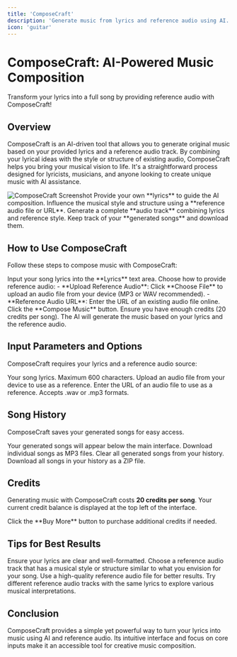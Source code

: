 ```yaml
---
title: 'ComposeCraft'
description: 'Generate music from lyrics and reference audio using AI.'
icon: 'guitar'
---
```


# ComposeCraft: AI-Powered Music Composition

<Tip>
  Transform your lyrics into a full song by providing reference audio with ComposeCraft!
</Tip>

## Overview

ComposeCraft is an AI-driven tool that allows you to generate original music based on your provided lyrics and a reference audio track. By combining your lyrical ideas with the style or structure of existing audio, ComposeCraft helps you bring your musical vision to life. It's a straightforward process designed for lyricists, musicians, and anyone looking to create unique music with AI assistance.

<Frame>
  <img src="https://pixiomedia.nyc3.digitaloceanspaces.com/docs/composecraft.png" alt="ComposeCraft Screenshot" />
</Frame>

<CardGroup cols={2}>
  <Card title="Lyrics Input" icon="pen-fancy">
    Provide your own **lyrics** to guide the AI composition.
  </Card>
  <Card title="Reference Audio" icon="music">
    Influence the musical style and structure using a **reference audio file or URL**.
  </Card>
  <Card title="AI Composition" icon="wand-magic-sparkles">
    Generate a complete **audio track** combining lyrics and reference style.
  </Card>
  <Card title="Song History" icon="clock">
    Keep track of your **generated songs** and download them.
  </Card>
</CardGroup>

## How to Use ComposeCraft

Follow these steps to compose music with ComposeCraft:

<Steps>
  <Step title="Enter Your Lyrics" icon="keyboard">
    Input your song lyrics into the **Lyrics** text area.
  </Step>
  <Step title="Provide Reference Audio" icon="upload">
    Choose how to provide reference audio:
    - **Upload Reference Audio**: Click **Choose File** to upload an audio file from your device (MP3 or WAV recommended).
    - **Reference Audio URL**: Enter the URL of an existing audio file online.
  </Step>
  <Step title="Compose Music" icon="play">
    Click the **Compose Music** button. Ensure you have enough credits (20 credits per song). The AI will generate the music based on your lyrics and the reference audio.
  </Step>
</Steps>

## Input Parameters and Options

ComposeCraft requires your lyrics and a reference audio source:

<ResponseField name="Lyrics" type="string" required>
  Your song lyrics. Maximum 600 characters.
</ResponseField>
<ResponseField name="Upload Reference Audio" type="file">
  Upload an audio file from your device to use as a reference.
</ResponseField>
<ResponseField name="Reference Audio URL" type="string" required>
  Enter the URL of an audio file to use as a reference. Accepts .wav or .mp3 formats.
</ResponseField>

## Song History

ComposeCraft saves your generated songs for easy access.

<AccordionGroup>
  <Accordion title="View History" icon="list">
    Your generated songs will appear below the main interface.
  </Accordion>
  <Accordion title="Download Songs" icon="download">
    Download individual songs as MP3 files.
  </Accordion>
  <Accordion title="Clear History" icon="trash">
    Clear all generated songs from your history.
  </Accordion>
  <Accordion title="Download All" icon="arrow-down-to-bracket">
    Download all songs in your history as a ZIP file.
  </Accordion>
</AccordionGroup>

## Credits

Generating music with ComposeCraft costs **20 credits per song**. Your current credit balance is displayed at the top left of the interface.

<Tip>
  Click the **Buy More** button to purchase additional credits if needed.
</Tip>

## Tips for Best Results

<CardGroup cols={2}>
  <Card title="Clear Lyrics" icon="pencil">
    Ensure your lyrics are clear and well-formatted.
  </Card>
  <Card title="Relevant Reference Audio" icon="music">
    Choose a reference audio track that has a musical style or structure similar to what you envision for your song.
  </Card>
  <Card title="High-Quality Audio" icon="volume-high">
    Use a high-quality reference audio file for better results.
  </Card>
  <Card title="Experiment" icon="flask">
    Try different reference audio tracks with the same lyrics to explore various musical interpretations.
  </Card>
</CardGroup>

## Conclusion

ComposeCraft provides a simple yet powerful way to turn your lyrics into music using AI and reference audio. Its intuitive interface and focus on core inputs make it an accessible tool for creative music composition.

